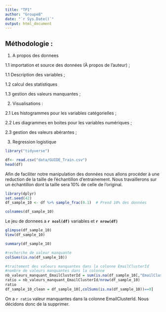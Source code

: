 ---
title: "TP1"
author: "GroupeB"
date: "`r Sys.Date()`"
output: html_document
---

## Méthodologie : 

1. A propos des donnees

  1.1 importation et source des données (À propos de l'auteur) ;
  
  1.1 Description des variables ;
  
  1.2 calcul des statistiques 
  
  1.3 gestion des valeurs manquantes ;
  
  
2. Visualisations : 

 
  2.1 Les histogrammes pour les variables catégorielles ;
  
  2.2 Les diagrammes en boites pour les variables numériques ;
  
  2.3 gestion des valeurs abérantes ;
  
  
3. Regression logistique


  

```{r library, include=FALSE}
library("tidyverse")
```


```{r importation-du-dataset}
df<- read.csv("data/GUIDE_Train.csv")
head(df)
```
Afin de faciliter notre manipulation des données nous allons procéder à une reduction de la taille de l'échantillon
d'entrainement. Nous travaillerons sur un échantillon dont la taille sera 10% de celle de l'original.
```{r reduction de la taille}
library(dplyr)
set.seed(42)
df_sample_10 <- df %>% sample_frac(0.1)  # Prend 10% des données

```




```{r les-variables}
colnames(df_sample_10)
```

Le jeu de donnees a **`r ncol(df)`** variables et **`r nrow(df)`**

```{r types-des-variables}
glimpse(df_sample_10)
View(df_sample_10)
```
```{r statistiques}
summary(df_sample_10)
```


```{r recherche valeurs manquantes}
#recherche de valeur manquante
colSums(is.na(df_sample_10))

#traitement des valeurs manquantes dans la colonne EmailClusterId
#nombre de valeurs manquantes dans la colonne
nb_valeurs_manquant_EmailClusterId = sum(is.na(df_sample_10[,"EmailClusterId"]))
ratio = nb_valeurs_manquant_EmailClusterId/nrow(df_sample_10)
ratio
df_sample_10_clean = df_sample_10[,colSums(is.na(df_sample_10))==0]

```
On a `r ratio` valeur manquantes dans la colonne EmailClusterId. Nous décidons donc de la supprimer.


